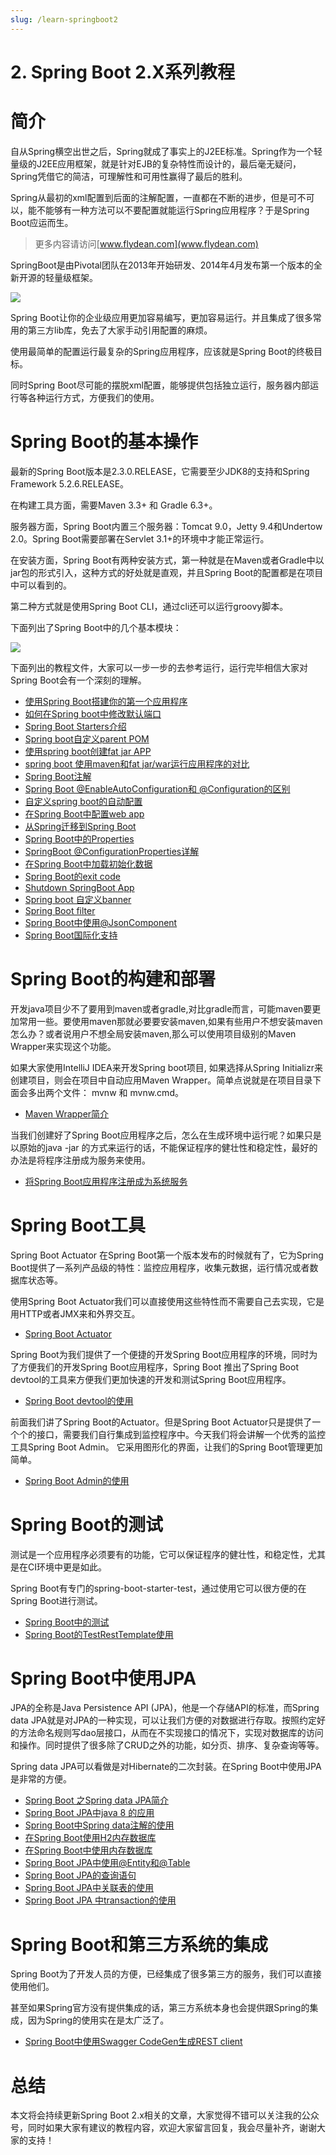 ```yaml
---
slug: /learn-springboot2
---
```


# 2. Spring Boot 2.X系列教程

# 简介

自从Spring横空出世之后，Spring就成了事实上的J2EE标准。Spring作为一个轻量级的J2EE应用框架，就是针对EJB的复杂特性而设计的，最后毫无疑问，Spring凭借它的简洁，可理解性和可用性赢得了最后的胜利。

Spring从最初的xml配置到后面的注解配置，一直都在不断的进步，但是可不可以，能不能够有一种方法可以不要配置就能运行Spring应用程序？于是Spring Boot应运而生。

> 更多内容请访问[www.flydean.com](www.flydean.com)

SpringBoot是由Pivotal团队在2013年开始研发、2014年4月发布第一个版本的全新开源的轻量级框架。

![](https://img-blog.csdnimg.cn/20200519220936364.png?x-oss-process=image/watermark,type_ZmFuZ3poZW5naGVpdGk,shadow_0,text_aHR0cDovL3d3dy5mbHlkZWFuLmNvbQ==,size_35,color_8F8F8F,t_70)

Spring Boot让你的企业级应用更加容易编写，更加容易运行。并且集成了很多常用的第三方lib库，免去了大家手动引用配置的麻烦。

使用最简单的配置运行最复杂的Spring应用程序，应该就是Spring Boot的终极目标。

同时Spring Boot尽可能的摆脱xml配置，能够提供包括独立运行，服务器内部运行等各种运行方式，方便我们的使用。

# Spring Boot的基本操作

最新的Spring Boot版本是2.3.0.RELEASE，它需要至少JDK8的支持和Spring Framework 5.2.6.RELEASE。

在构建工具方面，需要Maven 3.3+ 和 Gradle 6.3+。

服务器方面，Spring Boot内置三个服务器：Tomcat 9.0，Jetty 9.4和Undertow 2.0。Spring Boot需要部署在Servlet 3.1+的环境中才能正常运行。

在安装方面，Spring Boot有两种安装方式，第一种就是在Maven或者Gradle中以jar包的形式引入，这种方式的好处就是直观，并且Spring Boot的配置都是在项目中可以看到的。

第二种方式就是使用Spring Boot CLI，通过cli还可以运行groovy脚本。

下面列出了Spring Boot中的几个基本模块：

![](https://img-blog.csdnimg.cn/20200519230601826.png?x-oss-process=image/watermark,type_ZmFuZ3poZW5naGVpdGk,shadow_0,text_aHR0cDovL3d3dy5mbHlkZWFuLmNvbQ==,size_35,color_8F8F8F,t_70)

下面列出的教程文件，大家可以一步一步的去参考运行，运行完毕相信大家对Spring Boot会有一个深刻的理解。

* [使用Spring Boot搭建你的第一个应用程序](http://www.flydean.com/springboot-a-simple-app/)
* [如何在Spring boot中修改默认端口](http://www.flydean.com/change-default-port-in-spring-boot/)
* [Spring Boot Starters介绍](http://www.flydean.com/spring-boot-starters/)
* [Spring boot自定义parent POM](http://www.flydean.com/custom-parent-pom/)
* [使用spring boot创建fat jar APP](http://www.flydean.com/use-spring-boot-create-fat-jar-app/)
* [spring boot 使用maven和fat jar/war运行应用程序的对比](http://www.flydean.com/spring-boot-maven-vs-fat-jar-war/)
* [Spring Boot注解](http://www.flydean.com/spring-boot-annotations/)
* [Spring Boot @EnableAutoConfiguration和 @Configuration的区别](http://www.flydean.com/spring-boot-enableautoconfiguration-vs-configuration/)
* [自定义spring boot的自动配置](http://www.flydean.com/springboot-custom-autoconfig/)
* [在Spring Boot中配置web app](http://www.flydean.com/springboot-config-webapp/)
* [从Spring迁移到Spring Boot](http://www.flydean.com/migrate-spring-to-springboot/)
* [Spring Boot中的Properties](http://www.flydean.com/spring-boot-properties/)
* [SpringBoot @ConfigurationProperties详解](http://www.flydean.com/springboot-configurationproperties/)
* [在Spring Boot中加载初始化数据](http://www.flydean.com/spring-boot-load-ini-data/)
* [Spring Boot的exit code](http://www.flydean.com/spring-boot-exit-code/)
* [Shutdown SpringBoot App](http://www.flydean.com/shutdown-springboot-app/)
* [Spring boot 自定义banner](http://www.flydean.com/spring-boot-customer-banner/)
* [Spring Boot filter](http://www.flydean.com/spring-boot-filter/)
* [Spring Boot中使用@JsonComponent](http://www.flydean.com/spring-boot-jsoncomponent/)
* [Spring Boot国际化支持](http://www.flydean.com/spring-boot-internationalization/)

# Spring Boot的构建和部署

开发java项目少不了要用到maven或者gradle,对比gradle而言，可能maven要更加常用一些。要使用maven那就必要要安装maven,如果有些用户不想安装maven怎么办？或者说用户不想全局安装maven,那么可以使用项目级别的Maven Wrapper来实现这个功能。

如果大家使用IntelliJ IDEA来开发Spring boot项目, 如果选择从Spring Initializr来创建项目，则会在项目中自动应用Maven Wrapper。简单点说就是在项目目录下面会多出两个文件： mvnw 和 mvnw.cmd。

* [Maven Wrapper简介](http://www.flydean.com/maven-wrapper/)

当我们创建好了Spring Boot应用程序之后，怎么在生成环境中运行呢？如果只是以原始的java -jar 的方式来运行的话，不能保证程序的健壮性和稳定性，最好的办法是将程序注册成为服务来使用。

* [将Spring Boot应用程序注册成为系统服务](http://www.flydean.com/spring-boot-run-as-service/)

# Spring Boot工具

Spring Boot Actuator 在Spring Boot第一个版本发布的时候就有了，它为Spring Boot提供了一系列产品级的特性：监控应用程序，收集元数据，运行情况或者数据库状态等。

使用Spring Boot Actuator我们可以直接使用这些特性而不需要自己去实现，它是用HTTP或者JMX来和外界交互。

* [Spring Boot Actuator](http://www.flydean.com/spring-boot-actuator/)

Spring Boot为我们提供了一个便捷的开发Spring Boot应用程序的环境，同时为了方便我们的开发Spring Boot应用程序，Spring Boot 推出了Spring Boot devtool的工具来方便我们更加快速的开发和测试Spring Boot应用程序。

* [Spring Boot devtool的使用](http://www.flydean.com/spring-boot-devtool/)

前面我们讲了Spring Boot的Actuator。但是Spring Boot Actuator只是提供了一个个的接口，需要我们自行集成到监控程序中。今天我们将会讲解一个优秀的监控工具Spring Boot Admin。 它采用图形化的界面，让我们的Spring Boot管理更加简单。

* [Spring Boot Admin的使用](http://www.flydean.com/spring-boot-admin/)



# Spring Boot的测试

测试是一个应用程序必须要有的功能，它可以保证程序的健壮性，和稳定性，尤其是在CI环境中更是如此。

Spring Boot有专门的spring-boot-starter-test，通过使用它可以很方便的在Spring Boot进行测试。

* [Spring Boot中的测试](http://www.flydean.com/spring-boot-test/)
* [Spring Boot的TestRestTemplate使用](http://www.flydean.com/springboot-testresttemplate/)


# Spring Boot中使用JPA

JPA的全称是Java Persistence API (JPA)，他是一个存储API的标准，而Spring data JPA就是对JPA的一种实现，可以让我们方便的对数据进行存取。按照约定好的方法命名规则写dao层接口，从而在不实现接口的情况下，实现对数据库的访问和操作。同时提供了很多除了CRUD之外的功能，如分页、排序、复杂查询等等。

Spring data JPA可以看做是对Hibernate的二次封装。在Spring Boot中使用JPA是非常的方便。

* [Spring Boot 之Spring data JPA简介](http://www.flydean.com/spring-boot-spring-data-jpa/)
* [Spring Boot JPA中java 8 的应用](http://www.flydean.com/spring-boot-jpa-java-8/)
* [Spring Boot中Spring data注解的使用](http://www.flydean.com/spring-boot-spring-data-annotations/)
* [在Spring Boot使用H2内存数据库](http://www.flydean.com/spring-boot-h2/)
* [在Spring Boot中使用内存数据库](http://www.flydean.com/spring-boot-in-memory-db/)
* [Spring Boot JPA中使用@Entity和@Table](http://www.flydean.com/spring-boot-jpa-entity-table/)
* [Spring Boot JPA的查询语句](http://www.flydean.com/spring-boot-jpa-query/)
* [Spring Boot JPA中关联表的使用](http://www.flydean.com/spring-boot-jpa-relation/)
* [Spring Boot JPA 中transaction的使用](http://www.flydean.com/spring-boot-jpa-transaction/)

# Spring Boot和第三方系统的集成

Spring Boot为了开发人员的方便，已经集成了很多第三方的服务，我们可以直接使用他们。

甚至如果Spring官方没有提供集成的话，第三方系统本身也会提供跟Spring的集成，因为Spring的使用实在是太广泛了。

* [Spring Boot中使用Swagger CodeGen生成REST client](http://www.flydean.com/spring-boot-swagger-codegen-rest-client/)


# 总结

本文将会持续更新Spring Boot 2.x相关的文章，大家觉得不错可以关注我的公众号，同时如果大家有建议的教程内容，欢迎大家留言回复，我会尽量补齐，谢谢大家的支持！


<DocCardList />



